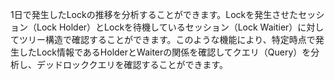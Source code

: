 <Xclude product='cubrid,postgresql,oracle,oracle-pro,oracle-v1,altibase,cubrid,db2'>

1日で発生したLockの推移を分析することができます。Lockを発生させたセッション（Lock Holder）とLockを待機しているセッション（Lock Waitier）に対してツリー構造で確認することができます。このような機能により、特定時点で発生したLock情報であるHolderとWaiterの関係を確認してクエリ（Query）を分析し、デッドロッククエリを確認することができます。

</Xclude>
